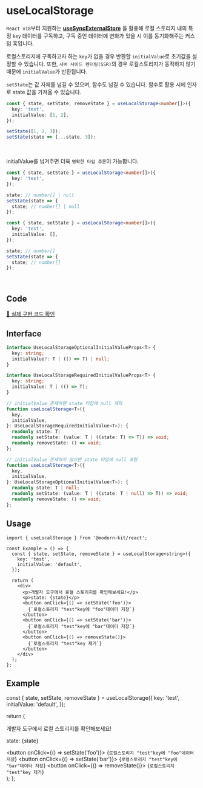 
# useLocalStorage

`React v18`부터 지원하는 **[useSyncExternalStore](https://react.dev/reference/react/useSyncExternalStore)** 을 활용해 로컬 스토리지 내의 특정 `key` 데이터를 구독하고, 구독 중인 데이터에 변화가 있을 시 이를 동기화해주는 커스텀 훅입니다.

로컬스토리지에 구독하고자 하는 `key`가 없을 경우 반환할 `initialValue`로 초기값을 설정할 수 있습니다. 또한, `서버 사이드 렌더링(SSR)`의 경우 로컬스토리지가 동작하지 않기 때문에 `initialValue`가 반환됩니다.

`setState`는 값 자체를 넘길 수 있으며, 함수도 넘길 수 있습니다. 함수로 활용 시에 인자로 state 값을 가져올 수 있습니다.

```ts
const { state, setState, removeState } = useLocalStorage<number[]>({
  key: 'test',
  initialValue: [1, 2],
});

setState([1, 2, 3]);
setState(state => [...state, 3]);
```

<br />

initialValue를 넘겨주면 더욱 `명확한 타입 추론`이 가능합니다.

```ts
const { state, setState } = useLocalStorage<number[]>({
  key: 'test',
});

state; // number[] | null
setState(state => {
  state; // number[] | null
});
```

```ts
const { state, setState } = useLocalStorage<number[]>({
  key: 'test',
  initialValue: [],
});

state; // number[]
setState(state => {
  state; // number[]
});
```

<br />

## Code
[🔗 실제 구현 코드 확인](https://github.com/modern-agile-team/modern-kit/blob/main/packages/react/src/hooks/useLocalStorage/index.ts)

## Interface
```ts title="typescript"
interface UseLocalStorageOptionalInitialValueProps<T> {
  key: string;
  initialValue?: T | (() => T) | null;
}

interface UseLocalStorageRequiredInitialValueProps<T> {
  key: string;
  initialValue: T | (() => T);
}

// initialValue 존재하면 state 타입에 null 제외
function useLocalStorage<T>({
  key,
  initialValue,
}: UseLocalStorageRequiredInitialValue<T>): {
  readonly state: T;
  readonly setState: (value: T | ((state: T) => T)) => void;
  readonly removeState: () => void;
};

// initialValue 존재하지 않으면 state 타입에 null 포함
function useLocalStorage<T>({
  key,
  initialValue,
}: UseLocalStorageOptionalInitialValue<T>): {
  readonly state: T | null;
  readonly setState: (value: T | ((state: T | null) => T)) => void;
  readonly removeState: () => void;
};
```

## Usage
```tsx title="typescript"
import { useLocalStorage } from '@modern-kit/react';

const Example = () => {
  const { state, setState, removeState } = useLocalStorage<string>({
    key: 'test',
    initialValue: 'default',
  });

  return (
    <div>
      <p>개발자 도구에서 로컬 스토리지를 확인해보세요!</p>
      <p>state: {state}</p>
      <button onClick={() => setState('foo')}>
        {`로컬스토리지 "test"key에 "foo"데이터 저장`}
      </button>
      <button onClick={() => setState('bar')}>
        {`로컬스토리지 "test"key에 "bar"데이터 저장`}
      </button>
      <button onClick={() => removeState()}>
        {`로컬스토리지 "test"key 제거`}
      </button>
    </div>
  );
};
```

## Example

  const { state, setState, removeState } = useLocalStorage({
    key: 'test',
    initialValue: 'default',
  });

  return (
    <div>
      <p>개발자 도구에서 로컬 스토리지를 확인해보세요!</p>
      <p>state: {state}</p>
      <button onClick={() => setState('foo')}>
        {`로컬스토리지 "test"key에 "foo"데이터 저장`}
      </button>
      <button onClick={() => setState('bar')}>
        {`로컬스토리지 "test"key에 "bar"데이터 저장`}
      </button>
      <button onClick={() => removeState()}>
        {`로컬스토리지 "test"key 제거`}
      </button>
    </div>
  );
};


<Example />